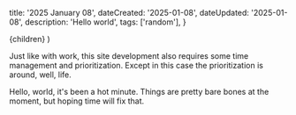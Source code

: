 
  title: '2025 January 08',
  dateCreated: '2025-01-08',
  dateUpdated: '2025-01-08',
  description: 'Hello world',
  tags: ['random'],
}

  <MdxWrapper meta={meta} type="blog">
    {children}
  </MdxWrapper>
)

Just like with work, this site development also requires some time management and prioritization. Except in this case the prioritization is around, well, life.

Hello, world, it's been a hot minute. Things are pretty bare bones at the moment, but hoping time will fix that.
